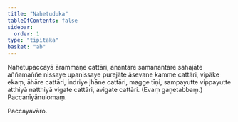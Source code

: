 ```yaml
---
title: "Nahetuduka"
tableOfContents: false
sidebar:
  order: 1
type: "tipitaka"
basket: "ab"
---
```



<DynamicBreadcrumb />

<Division number="36">

<Paragraph number="1540">
Nahetupaccayā ārammaṇe cattāri, anantare samanantare sahajāte aññamaññe nissaye upanissaye purejāte āsevane kamme cattāri, vipāke ekaṃ, āhāre cattāri, indriye jhāne cattāri, magge tīṇi, sampayutte vippayutte atthiyā natthiyā vigate cattāri, avigate cattāri. (Evaṃ gaṇetabbaṃ.)

</Paragraph>
</Division>

<Paragraph number="1541" type="center">
Paccanīyānulomaṃ.

  
Paccayavāro.
</Paragraph>